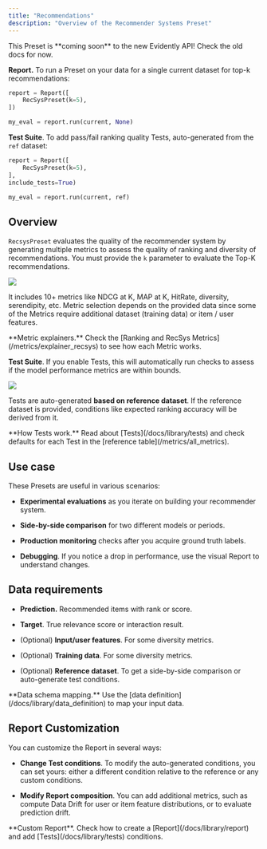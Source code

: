 ```yaml
---
title: "Recommendations"
description: "Overview of the Recommender Systems Preset"
---
```


<Warning>
  This Preset is **coming soon** to the new Evidently API! Check the old docs for now.
</Warning>

**Report.** To run a Preset on your data for a single current dataset for top-k recommendations:

```python
report = Report([
    RecSysPreset(k=5),
])

my_eval = report.run(current, None)
```

**Test Suite**. To add pass/fail ranking quality Tests, auto-generated from the `ref` dataset:

```python
report = Report([
    RecSysPreset(k=5),
],
include_tests=True)

my_eval = report.run(current, ref)
```

## Overview

`RecsysPreset` evaluates the quality of the recommender system by generating multiple metrics to assess the quality of ranking and diversity of recommendations. You must provide the `k` parameter to evaluate the Top-K recommendations.

![](/images/metrics/preset_recsys-min.png)

It includes 10+ metrics like NDCG at K, MAP at K, HitRate, diversity, serendipity, etc. Metric selection depends on the provided data since some of the Metrics require additional dataset (training data) or item / user features.

<Info>
  **Metric explainers.** Check the [Ranking and RecSys Metrics](/metrics/explainer_recsys) to see how each Metric works.
</Info>

**Test Suite**. If you enable Tests, this will automatically run checks to assess if the model performance metrics are within bounds.

![](/images/metrics/test_preset_recsys-min.png)

Tests are auto-generated **based on reference dataset**. If the reference dataset is provided, conditions like expected ranking accuracy will be derived from it.

<Info>
  **How Tests work.** Read about [Tests](/docs/library/tests) and check defaults for each Test in the [reference table](/metrics/all_metrics).
</Info>

## Use case

These Presets are useful in various scenarios:

* **Experimental evaluations** as you iterate on building your recommender system.

* **Side-by-side comparison** for two different models or periods.&#x20;

* **Production monitoring** checks after you acquire ground truth labels.&#x20;

* **Debugging**. If you notice a drop in performance, use the visual Report to understand changes.

## Data requirements

* **Prediction.** Recommended items with rank or score.

* **Target**. True relevance score or interaction result.

* (Optional) **Input/user features**. For some diversity metrics.

* (Optional) **Training data**. For some diversity metrics.

* (Optional) **Reference dataset**. To get a side-by-side comparison or auto-generate test conditions.

<Info>
  **Data schema mapping.** Use the [data definition](/docs/library/data_definition) to map your input data.
</Info>

## Report Customization

You can customize the Report in several ways:

* **Change Test conditions**. To modify the auto-generated conditions, you can set yours: either a different condition relative to the reference or any custom conditions.

* **Modify Report composition**. You can add additional metrics, such as compute Data Drift for user or item feature distributions, or to evaluate prediction drift.

<Info>
  **Custom Report**. Check how to create a [Report](/docs/library/report) and add [Tests](/docs/library/tests) conditions.
</Info>